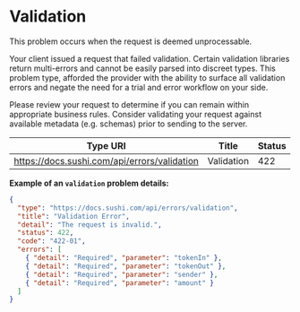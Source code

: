 # Validation

This problem occurs when the request is deemed unprocessable.

Your client issued a request that failed validation. Certain validation libraries return multi-errors and cannot be easily parsed into discreet types. This problem type, afforded the provider with the ability to surface all validation errors and negate the need for a trial and error workflow on your side.

Please review your request to determine if you can remain within appropriate business rules. Consider validating your request against available metadata (e.g. schemas) prior to sending to the server.

|**Type URI**|**Title**|**Status**|
|---|---|---|
|https://docs.sushi.com/api/errors/validation|Validation|422|

**Example of an <code>validation</code> problem details:**

```json
{
  "type": "https://docs.sushi.com/api/errors/validation",
  "title": "Validation Error",
  "detail": "The request is invalid.",
  "status": 422,
  "code": "422-01",
  "errors": [
    { "detail": "Required", "parameter": "tokenIn" },
    { "detail": "Required", "parameter": "tokenOut" },
    { "detail": "Required", "parameter": "sender" },
    { "detail": "Required", "parameter": "amount" }
  ]
}
```